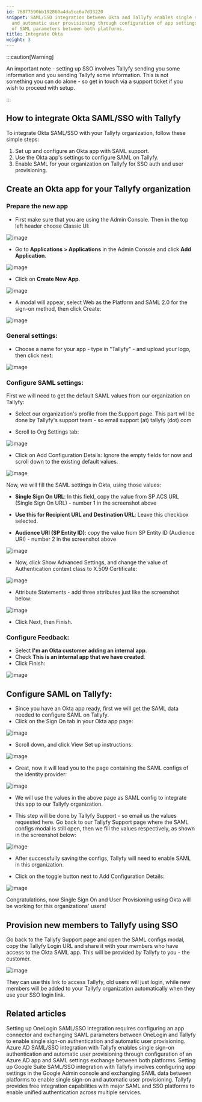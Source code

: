 ```yaml
---
id: 76877590bb192860a4da5cc6a7d33220
snippet: SAML/SSO integration between Okta and Tallyfy enables single sign-on authentication
  and automatic user provisioning through configuration of app settings and exchange
  of SAML parameters between both platforms.
title: Integrate Okta
weight: 3
---
```


:::caution[Warning]

An important note - setting up SSO involves Tallyfy sending you some information and you sending Tallyfy some information. This is not something you can do alone - so get in touch via a support ticket if you wish to proceed with setup.

:::

## How to integrate Okta SAML/SSO with Tallyfy

To integrate Okta SAML/SSO with your Tallyfy organization, follow these simple steps:

1. Set up and configure an Okta app with SAML support.
2. Use the Okta app's settings to configure SAML on Tallyfy.
3. Enable SAML for your organization on Tallyfy for SSO auth and user provisioning.

## Create an Okta app for your Tallyfy organization

### Prepare the new app

- First make sure that you are using the Admin Console. Then in the top left header choose Classic UI:

![image](https://screenshots.tallyfy.com/oktasso-1.png)

- Go to **Applications > Applications** in the Admin Console and click **Add Application**.

![image](https://screenshots.tallyfy.com/oktasso-2.png)

- Click on **Create New App**.

![image](https://screenshots.tallyfy.com/oktasso-3.png)

- A modal will appear, select Web as the Platform and SAML 2.0 for the sign-on method, then click Create:

![image](https://screenshots.tallyfy.com/oktasso-4.png)

### General settings:

- Choose a name for your app - type in "Tallyfy" - and upload your logo, then click next:

![image](https://screenshots.tallyfy.com/oktasso-5.png)

### Configure SAML settings:

First we will need to get the default SAML values from our organization on Tallyfy:

- Select our organization's profile from the Support page. This part will be done by Tallyfy's support team - so email support (at) tallyfy (dot) com

- Scroll to Org Settings tab:

![image](https://screenshots.tallyfy.com/oktasso-6.png)

- Click on Add Configuration Details: Ignore the empty fields for now and scroll down to the existing default values.

![image](https://screenshots.tallyfy.com/oktasso-7.png)

Now, we will fill the SAML settings in Okta, using those values:

- **Single Sign On URL**: In this field, copy the value from SP ACS URL (Single Sign On URL) - number 1 in the screenshot above

- **Use this for Recipient URL and Destination URL**: Leave this checkbox selected.

- **Audience URI (SP Entity ID)**: copy the value from SP Entity ID (Audience URI) - number 2 in the screenshot above

![image](https://screenshots.tallyfy.com/oktasso-8.png)

- Now, click Show Advanced Settings, and change the value of Authentication context class to X.509 Certificate:

![image](https://screenshots.tallyfy.com/oktasso-9.png)

- Attribute Statements - add three attributes just like the screenshot below:

![image](https://screenshots.tallyfy.com/oktasso-10.png)

- Click Next, then Finish.

### Configure Feedback:

- Select **I'm an Okta customer adding an internal app**.
- Check **This is an internal app that we have created**.
- Click Finish:

![image](https://screenshots.tallyfy.com/oktasso-11.png)

## Configure SAML on Tallyfy:

- Since you have an Okta app ready, first we will get the SAML data needed to configure SAML on Tallyfy.
- Click on the Sign On tab in your Okta app page:

![image](https://screenshots.tallyfy.com/oktasso-12.png)

- Scroll down, and click View Set up instructions:

![image](https://screenshots.tallyfy.com/oktasso-13.png)

- Great, now it will lead you to the page containing the SAML configs of the identity provider:

![image](https://screenshots.tallyfy.com/oktasso-14.png)

- We will use the values in the above page as SAML config to integrate this app to our Tallyfy organization.

- This step will be done by Tallyfy Support - so email us the values requested here. Go back to our Tallyfy Support page where the SAML configs modal is still open, then we fill the values respectively, as shown in the screenshot below:

![image](https://screenshots.tallyfy.com/oktasso-15.png)

- After successfully saving the configs, Tallyfy will need to enable SAML in this organization.

- Click on the toggle button next to Add Configuration Details:

![image](https://screenshots.tallyfy.com/oktasso-16.png)

Congratulations, now Single Sign On and User Provisioning using Okta will be working for this organizations' users!

## Provision new members to Tallyfy using SSO

Go back to the Tallyfy Support page and open the SAML configs modal, copy the Tallyfy Login URL and share it with your members who have access to the Okta SAML app. This will be provided _by_ Tallyfy to you - the customer.

![image](https://screenshots.tallyfy.com/oktasso-17.png)

They can use this link to access Tallyfy, old users will just login, while new members will be added to your Tallyfy organization automatically when they use your SSO login link.


## Related articles
<CardGrid>
<LinkTitleCard header="<b>Authentication > Integrate OneLogin</b>" href="/products/pro/integrations/authentication/how-to-integrate-onelogin-samlsso-with-tallyfy/" > Setting up OneLogin SAML/SSO integration requires configuring an app connector and exchanging SAML parameters between OneLogin and Tallyfy to enable single sign-on authentication and automatic user provisioning. </LinkTitleCard>
<LinkTitleCard header="<b>Authentication > Integrate Azure AD</b>" href="/products/pro/integrations/authentication/how-to-integrate-azure-ad-samlsso-with-tallyfy/" > Azure AD SAML/SSO integration with Tallyfy enables single sign-on authentication and automatic user provisioning through configuration of an Azure AD app and SAML settings exchange between both platforms. </LinkTitleCard>
<LinkTitleCard header="<b>Authentication > Integrate Google Suite</b>" href="/products/pro/integrations/authentication/how-to-integrate-google-suite-samlsso-with-tallyfy/" > Setting up Google Suite SAML/SSO integration with Tallyfy involves configuring app settings in the Google Admin console and exchanging SAML data between platforms to enable single sign-on and automatic user provisioning. </LinkTitleCard>
<LinkTitleCard header="<b>Integrations > Authentication and SSO</b>" href="/products/pro/integrations/authentication/" > Tallyfy provides free integration capabilities with major SAML and SSO platforms to enable unified authentication across multiple services. </LinkTitleCard>
</CardGrid>
